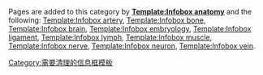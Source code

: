 {{Unknown params category}}

Pages are added to this category by '''[[Template:Infobox_anatomy|Template:Infobox anatomy]]''' and the following: [[Template:Infobox_artery|Template:Infobox artery]], [[Template:Infobox_bone|Template:Infobox bone]], [[Template:Infobox_brain|Template:Infobox brain]], [[Template:Infobox_embryology|Template:Infobox embryology]], [[Template:Infobox_ligament|Template:Infobox ligament]], [[Template:Infobox_lymph|Template:Infobox lymph]], [[Template:Infobox_muscle|Template:Infobox muscle]], [[Template:Infobox_nerve|Template:Infobox nerve]], [[Template:Infobox_neuron|Template:Infobox neuron]], [[Template:Infobox_vein|Template:Infobox vein]].

[[Category:需要清理的信息框模板|Category:需要清理的信息框模板]]
